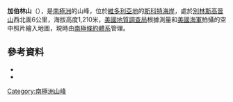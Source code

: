 {{coord|75|4|S|162|4|E|source:GNIS|display=title}}

'''加伯林山'''（{{lang-en|Mount Gaberlein}}），是[[南極洲|南極洲]]的山峰，位於[[維多利亞地|維多利亞地]]的[[斯科特海岸|斯科特海岸]]，處於[[別林斯高晉山|別林斯高晉山]]西北面6公里，海拔高度1,210米，[[美國地質調查局|美國地質調查局]]根據測量和[[美國海軍|美國海軍]]拍攝的空中照片繪入地圖，現時由[[南極條約體系|南極條約體系]]管理。

==參考資料==
*{{cite gnis | type = antarid | id = 5411| name = Gaberlein, Mount | accessdate = 2012-04-14}}
*{{usgs-gazetteer|id=5411|name=Gaberlein, Mount}}

{{DEFAULTSORT:Mount Gaberlein}}
[[Category:南極洲山峰|Category:南極洲山峰]]


{{ScottCoast-geo-stub}}